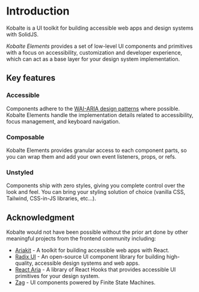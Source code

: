 # Introduction

Kobalte is a UI toolkit for building accessible web apps and design systems with SolidJS.

_Kobalte Elements_ provides a set of low-level UI components and primitives with a focus on accessibility, customization and developer experience, which can act as a base layer for your design system implementation.

## Key features

### Accessible

Components adhere to the [WAI-ARIA design patterns](https://www.w3.org/WAI/ARIA/apg/patterns/) where possible. Kobalte Elements handle the implementation details related to accessibility, focus management, and keyboard navigation.

### Composable

Kobalte Elements provides granular access to each component parts, so you can wrap them and add your own event listeners, props, or refs.

### Unstyled

Components ship with zero styles, giving you complete control over the look and feel. You can bring your styling solution of choice (vanilla CSS, Tailwind, CSS-in-JS libraries, etc...).

## Acknowledgment

Kobalte would not have been possible without the prior art done by other meaningful projects from the frontend community including:

- [Ariakit](https://ariakit.org/) - A toolkit for building accessible web apps with React.
- [Radix UI](https://www.radix-ui.com/) - An open-source UI component library for building high-quality, accessible design systems and web apps.
- [React Aria](https://react-spectrum.adobe.com/react-aria/) - A library of React Hooks that provides accessible UI primitives for your design system.
- [Zag](https://zagjs.com/) - UI components powered by Finite State Machines.
